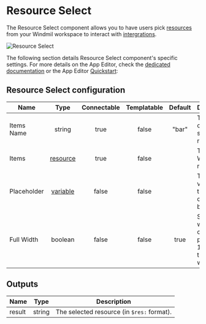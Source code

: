 

# Resource Select

The Resource Select component allows you to have users pick [resources](../../core_concepts/3_resources_and_types/index.mdx) from your Windmil workspace to interact with [intergrations](../../integrations/0_integrations_on_windmill.mdx).

![Resource Select](../../assets/apps/4_app_component_library/resource_select.png.webp)

The following section details Resource Select component's specific settings. For more details on the App Editor, check the [dedicated documentation](../0_app_editor/index.mdx) or the App Editor [Quickstart](../../getting_started/7_apps_quickstart/index.mdx):

<div class="grid grid-cols-2 gap-6 mb-4">
    <DocCard
        color="orange"
        title="App Editor Documentation"
        description="The app editor is a low-code builder to create custom User Interfaces with components linked to runnables (scripts & flows)."
        href="/docs/apps/app_editor"
    />
    <DocCard
        color="orange"
        title="Apps Quickstart"
        description="Learn how to build your first app in a matter of minutes."
        href="/docs/getting_started/apps_quickstart"
    />
</div>

## Resource Select configuration

| Name        |                               Type                                | Connectable | Templatable | Default | Description                                                     |
| ----------- | :---------------------------------------------------------------: | :---------: | :---------: | :-----: | --------------------------------------------------------------- |
| Items Name  |                              string                               |    true     |    false    |  "bar"  | The name of each suggested resource.                            |
| Items       |  [resource](../../core_concepts/3_resources_and_types/index.mdx)  |    true     |    false    |         | The Windmill resource.                                          |
| Placeholder | [variable](../../core_concepts/2_variables_and_secrets/index.mdx) |    false    |    false    |         | The variable that will be displayed by default.                 |
| Full Width  |                              boolean                              |    false    |    false    |  true   | Set the width of the options popup to 100% of the select width. |

## Outputs

| Name   |  Type  | Description                                |
| ------ | :----: | ------------------------------------------ |
| result | string | The selected resource (in `$res:` format). |
